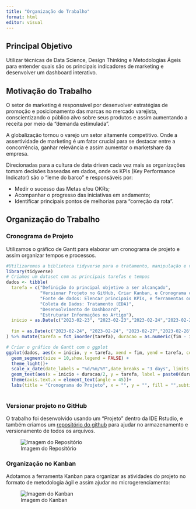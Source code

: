 ```yaml
---
title: "Organização do Trabalho"
format: html
editor: visual
---
```


## Principal Objetivo

Utilizar técnicas de Data Science, Design Thinking e Metodologias Ágeis para entender quais são os principais indicadores de marketing e desenvolver um dashboard interativo.

## Motivação do Trabalho

O setor de marketing é responsável por desenvolver estratégias de promoção e posicionamento das marcas no mercado varejista, conscientizando o público alvo sobre seus produtos e assim aumentando a receita por meio da "demanda estimulada".

A globalização tornou o varejo um setor altamente competitivo. Onde a assertividade de marketing é um fator crucial para se destacar entre a concorrência, ganhar relevância e assim aumentar o marketshare da empresa.

Direcionadas para a cultura de data driven cada vez mais as organizações tomam decisões baseadas em dados, onde os KPIs (Key Performance Indicator) são o "leme do barco" e responsáveis por:

-   Medir o sucesso das Metas e/ou OKRs;
-   Acompanhar o progresso das iniciativas em andamento;
-   Identificar principais pontos de melhorias para "correção da rota".

## Organização do Trabalho

### Cronograma de Projeto

Utilizamos o gráfico de Gantt para elaborar um cronograma de projeto e assim organizar tempos e processos.

```r
#Utilizaremos a biblioteca tidyverse para o tratamento, manipulação e vizualização de dados.
library(tidyverse)
# Criamos um dataset com as principais tarefas e tempos
dados <- tibble(
  tarefa = c("Definição do principal objetivo a ser alcançado",
             "Versionar Projeto no GitHub, Criar Kanban, e Cronograma de Gantt",
             "Fonte de dados: Elencar principais KPIs, e ferramentas onde estão os dados ",
             "Coleta de Dados: Tratamento (EDA)",
             "Desenvolvimento de Dashboard",
             "Estruturar Informações no Artigo"),
  inicio = as.Date(c("2023-02-23", "2023-02-23","2023-02-24","2023-02-24","2023-02-25","2023-02-27")),
  
  fim = as.Date(c("2023-02-24", "2023-02-24", "2023-02-27","2023-02-26","2023-02-28","2023-02-28"))
) %>% mutate(tarefa = fct_inorder(tarefa), duracao = as.numeric(fim - inicio))

# Criar o gráfico de Gantt com o ggplot
ggplot(dados, aes(x = inicio, y = tarefa, xend = fim, yend = tarefa, color = tarefa)) +
  geom_segment(size = 10,show.legend = FALSE) +
  theme_light()+
  scale_x_date(date_labels = "%d/%m/%Y",date_breaks = "3 days", limits = c(min(dados$inicio),max(dados$fim))) +
  geom_text(aes(x = inicio + duracao/2, y = tarefa, label = paste0(duracao, " dias")),color="white")+
  theme(axis.text.x = element_text(angle = 45))+
  labs(title = "Cronograma do Projeto", x = "", y = "", fill = "",subtitle = paste("Duração Total: 4 Dias"))
  
```

<!-- ![Imagem do Repositório](/assets/img/KPIs-De-Marketing/cronograma_do_projeto.png) -->

### Versionar projeto no GitHub

O trabalho foi desenvolvido usando um "Projeto" dentro da IDE Rstudio, e também criamos um [repositório do github](https://github.com/RoldanRamon/KPIs-Marketing) para ajudar no armazenamento e versionamento de todos os arquivos.

![Imagem do Repositório](/assets/img/KPIs-De-Marketing/print_versionamento_github.png)

### Organização no Kanban

Adotamos a ferramenta Kanban para organizar as atividades do projeto no formato de metodologia ágil e assim ajudar no microgerenciamento:

![Imagem do Kanban](/assets/img/KPIs-De-Marketing/print_kanban.png)

